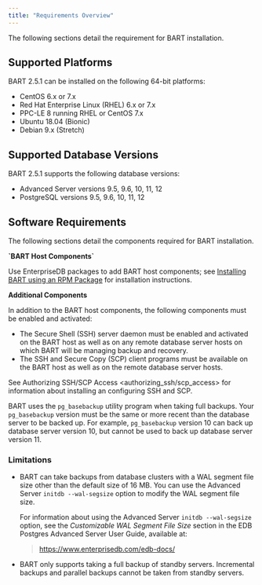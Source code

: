 ```yaml
---
title: "Requirements Overview"
---
```


<div id="requirements_overview" class="registered_link"></div>


The following sections detail the requirement for BART installation.

## Supported Platforms

BART 2.5.1 can be installed on the following 64-bit platforms:

-   CentOS 6.x or 7.x
-   Red Hat Enterprise Linux (RHEL) 6.x or 7.x
-   PPC-LE 8 running RHEL or CentOS 7.x
-   Ubuntu 18.04 (Bionic)
-   Debian 9.x (Stretch)

## Supported Database Versions

BART 2.5.1 supports the following database versions:

-   Advanced Server versions 9.5, 9.6, 10, 11, 12
-   PostgreSQL versions 9.5, 9.6, 10, 11, 12

## Software Requirements

The following sections detail the components required for BART installation.



**\`BART Host Components\`**

Use EnterpriseDB packages to add BART host components; see [Installing BART using an RPM Package](#installing_bart_using_an_rpm_package) for installation instructions.



**Additional Components**

In addition to the BART host components, the following components must be enabled and activated:

-   The Secure Shell (SSH) server daemon must be enabled and activated on the BART host as well as on any remote database server hosts on which BART will be managing backup and recovery.
-   The SSH and Secure Copy (SCP) client programs must be available on the BART host as well as on the remote database server hosts.

See <span class="title-ref">Authorizing SSH/SCP Access &lt;authorizing\_ssh/scp\_access&gt;</span> for information about installing an configuring SSH and SCP.

BART uses the `pg_basebackup` utility program when taking full backups. Your `pg_basebackup` version must be the same or more recent than the database server to be backed up. For example, `pg_basebackup` version 10 can back up database server version 10, but cannot be used to back up database server version 11.

### Limitations

-   BART can take backups from database clusters with a WAL segment file size other than the default size of 16 MB. You can use the Advanced Server `initdb --wal-segsize` option to modify the WAL segment file size.

    For information about using the Advanced Server `initdb --wal-segsize` option, see the *Customizable WAL Segment File Size* section in the EDB Postgres Advanced Server User Guide, available at:

    > <https://www.enterprisedb.com/edb-docs/>

-   BART only supports taking a full backup of standby servers. Incremental backups and parallel backups cannot be taken from standby servers.
